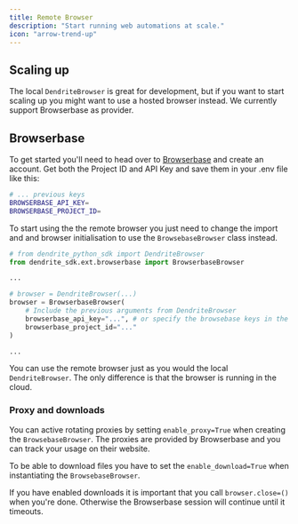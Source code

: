 ```yaml
---
title: Remote Browser
description: "Start running web automations at scale."
icon: "arrow-trend-up"
---
```


## Scaling up

The local `DendriteBrowser` is great for development, but if you want to start scaling up you might want to use a hosted browser instead. We currently support Browserbase as provider.

## Browserbase

To get started you'll need to head over to [Browserbase](https://www.browserbase.com/) and create an account. Get both the Project ID and API Key and save them in your .env file like this:


```bash .env
# ... previous keys 
BROWSERBASE_API_KEY=
BROWSERBASE_PROJECT_ID=
```

To start using the the remote browser you just need to change the import and and browser initialisation to use the `BrowsebaseBrowser` class instead.


```py
# from dendrite_python_sdk import DendriteBrowser
from dendrite_sdk.ext.browserbase import BrowserbaseBrowser

...

# browser = DendriteBrowser(...)
browser = BrowserbaseBrowser(
    # Include the previous arguments from DendriteBrowser
    browserbase_api_key="...", # or specify the browsebase keys in the .env file
    browserbase_project_id="..."
)

...
```

<Note>You can use the remote browser just as you would the local `DendriteBrowser`. The only difference is that the browser is running in the cloud.</Note>

### Proxy and downloads

You can active rotating proxies by setting `enable_proxy=True` when creating the `BrowsebaseBrowser`. The proxies are provided by Browserbase and you can track your usage on their website.
 
To be able to download files you have to set the `enable_download=True` when instantiating the `BrowsebaseBrowser`.

<Warning> If you have enabled downloads it is important that you call `browser.close=()` when you're done. Otherwise the Browserbase session will continue until it timeouts.</Warning>